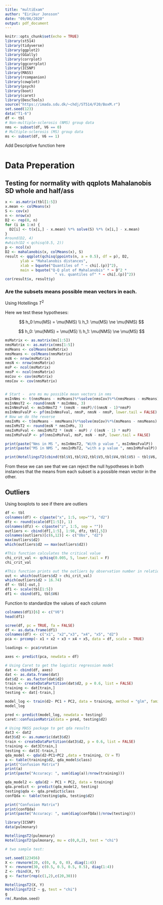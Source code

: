 ---
title: "multiExam"
author: "Eirikur Jonsson"
date: "09/06/2020"
output: pdf_document
---

```{r setup, include=FALSE}
knitr::opts_chunk$set(echo = TRUE)
library(st514)
library(tidyverse)
library(ggplot2)
library(GGally)
library(corrplot)
library(ggcorrplot)
library(ICSNP)
library(MASS)
library(rcompanion)
library(cowplot)
library(psych)
library(boot)
library(caret)
library(DescTools)
source("https://imada.sdu.dk/~chdj/ST514/F20/BoxM.r")
set.seed(123)
data("T1-6")
df <- tbl
# Non-multiple-sclerosis (NMS) group data
nms <- subset(df, V6 == 0)
# Multiple-sclerosis (MS) group data
ms <- subset(df, V6 == 1)
```

Add Descriptive function here

# Data Preperation

## Testing for normality with qqplots Mahalanobis SD whole and half/ass

```{r}
x <- as.matrix(tbl[1:5])
x.mean <- colMeans(x)
S <- cov(x)
n <- nrow(x)
D2 <- rep(0, n)
for (i in 1:n) {
  D2[i] <- t(x[i,] - x.mean) %*% solve(S) %*% (x[i,] - x.mean)
}
#round(D2, 4)
#which(D2 < qchisq(0.5, 2))
p <- ncol(x)
D2 <- mahalanobis(x, colMeans(x), S)
result <- qqplot(qchisq(ppoints(n, a = 0.5), df = p), D2,
       ylab = "Mahalanobis distances",
       xlab = bquote("Quantiles of " ~ chi[.(p)]^2),
       main = bquote("Q-Q plot of Mahalanobis" * ~ D^2 * 
                       " vs. quantiles of" * ~ chi[.(p)]^2))
cor(result$x, result$y)
```


### Are the subsets means possible mean vectors in each.

Using Hotellings $T^2$

Here we test these hypotheses:

$$
h_0:\mu(MS) = \mu(NMS) \\
h_1: \mu(MS) \ne \mu(NMS)
$$

$$
h_0: \mu(NMS) = \mu(MS) \\
h_1: \mu(NMS) \ne \mu(MS)
$$

```{r}
msMatrix <- as.matrix(ms[1:5])
nmsMatrix <- as.matrix(nms[1:5])
msMeans <- colMeans(msMatrix)
nmsMeans <- colMeans(nmsMatrix)
msN <- nrow(msMatrix)
nmsN <- nrow(nmsMatrix)
msP <- ncol(msMatrix)
nmsP <- ncol(nmsMatrix)
msCov <- cov(msMatrix)
nmsCov <- cov(nmsMatrix)


# Start -  are ms mu possible mean vectors in nms
msInNms <- t(nmsMeans - msMeans)%*%solve(nmsCov)%*%(nmsMeans - msMeans)
msInNmsT2 <- round(nmsN * msInNms, 3)
msInNmsFval <- msInNmsT2 * (nmsN - nmsP)/((nmsN - 1)*nmsP)
msInNmsFvalP <- pf(msInNmsFval, nmsP, nmsN - nmsP, lower.tail = FALSE)
# Now we do the reverse
nmsInMs <- t(msMeans - nmsMeans)%*%solve(msCov)%*%(msMeans - nmsMeans)
nmsInMsT2 <- round(msN * nmsInMs, 3)
nmsInMsFval <- nmsInMsT2 * (msN - msP) / ((msN - 1) * msP)
nmsInMsFvalP <- pf(nmsInMsFval, msP, msN - msP, lower.tail = FALSE)

print(paste("Nms in MS ", msInNmsT2, "With p value ", msInNmsFvalP))
print(paste("MS in NMS ", nmsInMsT2, "with a p value ", nmsInMsFvalP))

print(HotellingsT2(cbind(tbl$V1,tbl$V2,tbl$V3,tbl$V4,tbl$V5) ~ tbl$V6, test = "f"))
```

From these we can see that we can reject the null hypotheses in both instances that the means from each subset is a possible mean vector in the other.

## Outliers
Using boxplots to see if there are outliers
```{r}
df <- tbl
colnames(df) <- c(paste("x", 1:5, sep=""), "d2")
dfz <- round(scale(df[1:5]), 1)
colnames(dfz) <- c(paste("z", 1:5, sep = ""))
outliers <- cbind(df[,1:5], 1:98, dfz, tbl[,5])
colnames(outliers)[c(6,12)] <- c("Obs", "d2")
max(outliers$d2)
which(outliers$d2 == max(outliers$d2))

#This function calculates the critical value
chi_crit_val <- qchisq(0.005, 5, lower.tail = F)
chi_crit_val

#This function prints out the outliers by observation number in relation to the treshold of 16.74
out <- which(outliers$d2 > chi_crit_val)
which(outliers$d2 > 16.74)
df <- tbl[-out,]
df1 <- scale(tbl[1:5])
df1 <- cbind(df1, tbl$V6)
```

Function to standardize the values of each column

```{r}
colnames(df1)[6] <- c("V6")
head(df1)
```

```{r}
scree(df, pc = TRUE, fa = FALSE)
df <- as.data.frame(df1)
colnames(df) <- c("x1", "x2","x3", "x4", "x5", "d2")
pca <- prcomp(~ x1 + x2 + x3 + x4 + x5, data = df, scale = TRUE)

loadings <- pca$rotation

axes <- predict(pca, newdata = df)
```
```{r}
# Using Caret to get the logistic regression model
dat <- cbind(df, axes)
dat <- as.data.frame(dat)
dat$d2 <- as.factor(dat$d2)
train <- createDataPartition(dat$d2, p = 0.6, list = FALSE)
training <- dat[train,]
testing <- dat[-train,]

model_log <- train(d2~ PC1 + PC2, data = training, method = "glm", family = "binomial")
model_log

pred <- predict(model_log, newdata = testing)
caret::confusionMatrix(data = pred, testing$d2)
```


```{r}
# Using MASS package to get qda results
dat3 <- dat2
dat3$d2 <- as.numeric(dat3$d2)
train <- createDataPartition(dat3$d2, p = 0.6, list = FALSE)
training <- dat3[train,]
testing <- dat3[-train,]
qda_model <- qda(d2~PC1+PC2 ,data = training, CV = T)
a <- table(training$d2, qda_model$class)
print("Confusion Matrix")
print(a)
print(paste("Accuracy: ", sum(diag(a))/nrow(training)))
```
```{r}
qda_model2 <- qda(d2 ~ PC1 + PC2, data = training)
qda.predict <- predict(qda_model2, testing)
testing$qda <- qda.predict$class
confQda <- table(testing$qda, testing$d2)

print("Confusion Matrix")
print(confQda)
print(paste("Accuracy: ", sum(diag(confQda))/nrow(testing)))
```

```{r}
library(ICSNP)
data(pulmonary)

HotellingsT2(pulmonary) 
HotellingsT2(pulmonary, mu = c(0,0,2), test = "chi")

# two sample test:

set.seed(123456)
X <- rmvnorm(20, c(0, 0, 0, 0), diag(1:4))
Y <- rmvnorm(30, c(0.5, 0.5, 0.5, 0.5), diag(1:4))
Z <- rbind(X, Y)
g <- factor(rep(c(1,2),c(20,30)))

HotellingsT2(X, Y)
HotellingsT2(Z ~ g, test = "chi")
g
rm(.Random.seed) 
```

